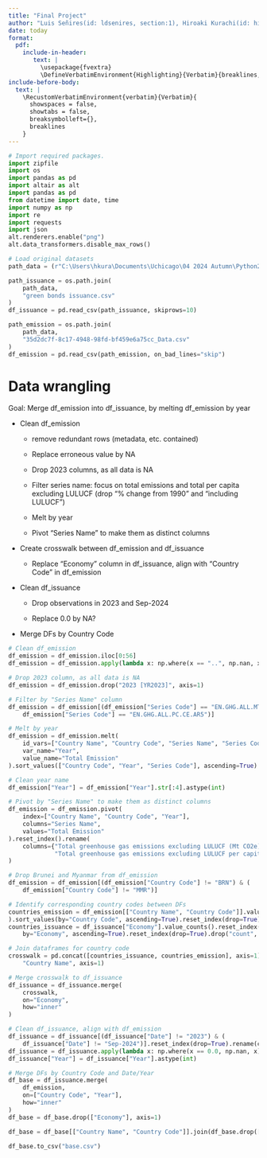 ```yaml
---
title: "Final Project"
author: "Luis Señires(id: ldsenires, section:1), Hiroaki Kurachi(id: hiroakik, section:2)"
date: today
format: 
  pdf:
    include-in-header: 
       text: |
         \usepackage{fvextra}
         \DefineVerbatimEnvironment{Highlighting}{Verbatim}{breaklines,commandchars=\\\{\}}
include-before-body:
  text: |
    \RecustomVerbatimEnvironment{verbatim}{Verbatim}{
      showspaces = false,
      showtabs = false,
      breaksymbolleft={},
      breaklines
    }
---
```


```python
# Import required packages.
import zipfile
import os
import pandas as pd
import altair as alt
import pandas as pd
from datetime import date, time
import numpy as np
import re
import requests
import json
alt.renderers.enable("png")
alt.data_transformers.disable_max_rows() 
```


```python
# Load original datasets
path_data = (r"C:\Users\hkura\Documents\Uchicago\04 2024 Autumn\Python2\final\data")

path_issuance = os.path.join(
    path_data,
    "green bonds issuance.csv"
)
df_issuance = pd.read_csv(path_issuance, skiprows=10)

path_emission = os.path.join(
    path_data,
    "35d2dc7f-8c17-4948-98fd-bf459e6a75cc_Data.csv"
)
df_emission = pd.read_csv(path_emission, on_bad_lines="skip")
```

# Data wrangling
Goal: Merge df_emission into df_issuance, by melting df_emission by year

- Clean df_emission

    - remove redundant rows (metadata, etc. contained)

    - Replace erroneous value by NA

    - Drop 2023 columns, as all data is NA

    - Filter series name: focus on total emissions and total per capita excluding LULUCF (drop "% change from 1990" and "including LULUCF")

    - Melt by year

    - Pivot "Series Name" to make them as distinct columns

- Create crosswalk between df_emission and df_issuance

    - Replace "Economy" column in df_issuance, align with "Country Code" in df_emission

- Clean df_issuance

    - Drop observations in 2023 and Sep-2024

    - Replace 0.0 by NA?

- Merge DFs by Country Code


```python
# Clean df_emission
df_emission = df_emission.iloc[0:56]
df_emission = df_emission.apply(lambda x: np.where(x == "..", np.nan, x))

# Drop 2023 column, as all data is NA
df_emission = df_emission.drop("2023 [YR2023]", axis=1)

# Filter by "Series Name" column
df_emission = df_emission[(df_emission["Series Code"] == "EN.GHG.ALL.MT.CE.AR5") | (
    df_emission["Series Code"] == "EN.GHG.ALL.PC.CE.AR5")]

# Melt by year
df_emission = df_emission.melt(
    id_vars=["Country Name", "Country Code", "Series Name", "Series Code"],
    var_name="Year",
    value_name="Total Emission"
).sort_values(["Country Code", "Year", "Series Code"], ascending=True).reset_index(drop=True).drop("Series Code", axis=1)

# Clean year name
df_emission["Year"] = df_emission["Year"].str[:4].astype(int)

# Pivot by "Series Name" to make them as distinct columns
df_emission = df_emission.pivot(
    index=["Country Name", "Country Code", "Year"],
    columns="Series Name",
    values="Total Emission"
).reset_index().rename(
    columns={"Total greenhouse gas emissions excluding LULUCF (Mt CO2e)": "Total Emissions",
             "Total greenhouse gas emissions excluding LULUCF per capita (t CO2e/capita)": "Total Emissions per capita"}
)
```


```python
# Drop Brunei and Myanmar from df_emission
df_emission = df_emission[(df_emission["Country Code"] != "BRN") & (
    df_emission["Country Code"] != "MMR")]

# Identify corresponding country codes between DFs
countries_emission = df_emission[["Country Name", "Country Code"]].value_counts().reset_index(
).sort_values(by="Country Code", ascending=True).reset_index(drop=True).drop("count", axis=1)
countries_issuance = df_issuance["Economy"].value_counts().reset_index().sort_values(
    by="Economy", ascending=True).reset_index(drop=True).drop("count", axis=1)

# Join dataframes for country code
crosswalk = pd.concat([countries_issuance, countries_emission], axis=1).drop(
    "Country Name", axis=1)

# Merge crosswalk to df_issuance
df_issuance = df_issuance.merge(
    crosswalk,
    on="Economy",
    how="inner"
)
```


```python
# Clean df_issuance, align with df_emission
df_issuance = df_issuance[(df_issuance["Date"] != "2023") & (
    df_issuance["Date"] != "Sep-2024")].reset_index(drop=True).rename(columns={"Date":"Year"})
df_issuance = df_issuance.apply(lambda x: np.where(x == 0.0, np.nan, x))
df_issuance["Year"] = df_issuance["Year"].astype(int)
```


```python
# Merge DFs by Country Code and Date/Year
df_base = df_issuance.merge(
    df_emission,
    on=["Country Code", "Year"],
    how="inner"
)
df_base = df_base.drop(["Economy"], axis=1)

df_base = df_base[["Country Name", "Country Code"]].join(df_base.drop(["Country Name", "Country Code"], axis=1))

df_base.to_csv("base.csv")
```